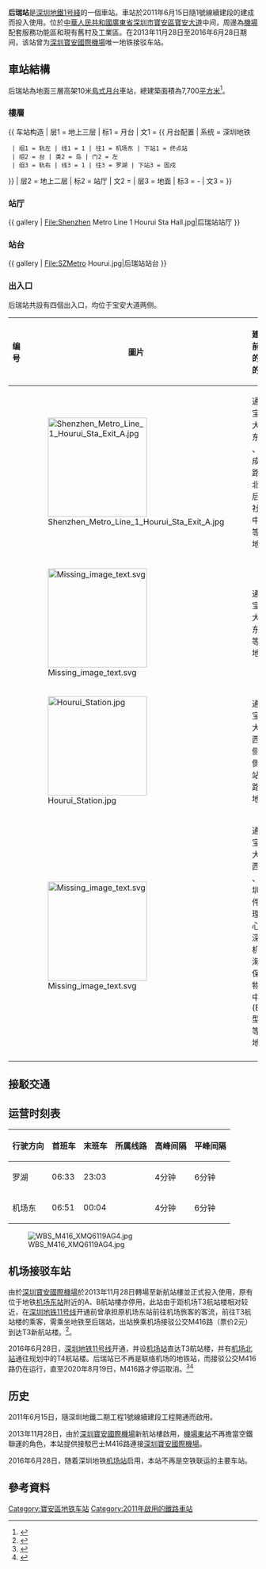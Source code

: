 {{noteTA
|G1=Transport
|1=zh-hans:后瑞;后瑞=>zh-hant:后瑞;后瑞=>zh-hk:后瑞;后瑞=>zh-mo:后瑞;后瑞=>zh-tw:后瑞;
}}
{{Infobox station
|name = 后瑞 
|eng_name = Hourui 
|image = SZMetro Hourui.jpg
|caption = 
|country = {{PRC}}
|borough = [[廣東省|廣東省]][[深圳市|深圳市]][[寶安區|寶安區]]
|address = 寶安大道 
|coordinates={{coord|22|37|54.5|N|113|49|49.3|E|display=it|type:railwaystation}} 
|colour = {{colorbox|white}} 白色<br/>{{colorbox|blue}} 蓝色
|line =  {{深圳地鐵|1|sl}}
|platform = 1个[[岛式站台|岛式站台]]
|exits = 4個
|hours = 06:32－01:04
|station_hours = 06:22－01:14
|opened = 2011年6月15日
|services = {{Adjacent stations|system=Shenzhen Metro |line1=1|left1=機場東|right1=固戍}}
|status = 使用中
|structure = 高架車站
|hall = 高架站厅
|linecolour = {{深圳地铁色彩|1}}
|route_map ={{Routemap|inline=yes|legend=no|map=
\\\\uhSTRf!~MFADEg\uhSTRg!~MFADEg~~{{RoutemapRoute|l=d|{{站|机场东|机场东站 (深圳)}}}}
\\\\uhSTR+BSl\uhSTR+BSr!~num1r
\\\\uhSTR+BSl!~num2l\uhSTR+BSr~~'''F3'''
\\\\uhSTRf!~MFADEf\uhSTRg!~MFADEf~~{{RoutemapRoute|l=d|{{站|固戍}}}}
}}}}
'''后瑞站'''是[[深圳地鐵|深圳地鐵]][[深圳地鐵1号綫|1号綫]]的一個車站。車站於2011年6月15日隨1號線續建段的建成而投入使用。位於[[中華人民共和國|中華人民共和國]][[廣東省|廣東省]][[深圳市|深圳市]][[寶安區|寶安區]][[寶安大道|寶安大道]]中间，周邊為[[深圳寶安國際機場|機場]]配套服務功能區和現有舊村及工業區。在2013年11月28日至2016年6月28日期间，该站曾为[[深圳寶安國際機場|深圳寶安國際機場]]唯一地铁接驳车站。

==車站結構==
后瑞站為地面三層高架10米[[島式月台|島式月台]]車站，總建築面積為7,700[[平方米|平方米]]<ref name="1号线罗宝线续建站点简介">{{Cite web |url=http://www.szmc.net/02constuction/pop.jsp?infoID=401 |title=1号线(罗宝线)续建站点简介 |accessdate=2008-08-10 |archive-date=2008-09-25 |archive-url=https://web.archive.org/web/20080925111100/http://www.szmc.net/02constuction/pop.jsp?infoID=401 |dead-url=no }}</ref>。
===樓層===
{{ 车站构造
| 层1 = 地上三层 | 标1 = 月台
| 文1 = {{ 月台配置 | 系统 = 深圳地铁
  | 组1 = 轨左 | 线1 = 1 | 往1 = 机场东 | 下站1 = 终点站
  | 组2 = 台 | 类2 = 岛 | 门2 = 左
  | 组3 = 轨右 | 线3 = 1 | 往3 = 罗湖 | 下站3 = 固戍
}}
| 层2 = 地上二层 | 标2 = 站厅
| 文2 = {{spml|站厅|售票机}}
| 层3 = 地面 | 标3 = -
| 文3 = {{spml|设备层|出入口}}
}}

===站厅===
{{ gallery
| File:Shenzhen Metro Line 1 Hourui Sta Hall.jpg|后瑞站站厅
}}
===站台===
{{ gallery
| File:SZMetro Hourui.jpg|后瑞站站台
}}
===出入口===
后瑞站共設有四個出入口，均位于宝安大道两侧。
<!--車站出口列表的內容来自深圳地铁官方网站，如要更改请先确认准确性；待添加无障碍措施-->
{| class="wikitable"
! 编号 !! 圖片 !! 建议前往的目的地
|-
| {{港鐵出口|A}} || [[File:Shenzhen_Metro_Line_1_Hourui_Sta_Exit_A.jpg|200px]] || 通往宝安大道东侧 、凯成二路北、后瑞社康中心等地。
|-
| {{港鐵出口|B|附=升輪}} || [[File:Missing_image_text.svg|200px]] || 通往宝安大道东侧等地。
|-
| {{港鐵出口|C|附=升}} || [[File:Hourui_Station.jpg|200px]] || 通往宝安大道西侧、側航站四路等地。
|-
| {{港鐵出口|D}} || [[File:Missing_image_text.svg|200px]] || 通往宝安大道西侧 、深圳邮件处理中心、深圳机场海关保税物流中心(B型)等地。
|-
| bgcolor="#EEEEEE" colspan=3 | {{港鐵出口|註=升輪}}
|}

==接駁交通==
{{深圳公交巴士列表|车站名=后瑞地铁站|388|615|B804|B827|M249|M371|M419|M433|M472|M530|M592}}
{{深圳公交巴士列表|车站名=后瑞地铁站1|E31}}
{{深圳公交巴士列表|车站名=后瑞地铁站2|388|615|B827|E31|M419|M433|M530|M592}}
{{深圳公交巴士列表|车站名=后瑞地铁站3|M371|M472}}
{{深圳公交巴士列表|车站名=机场保税物流中心|M592}}

==运营时刻表==
{| class="wikitable"
|-
! 行驶方向 !! 首班车 !! 末班车 !! 所属线路 !! 高峰间隔 !! 平峰间隔
|-
|罗湖 || 06:33 || 23:03 || {{深圳地鐵|1|c}} || 4分钟 || 6分钟
|-
|机场东 || 06:51 || 00:04 || {{深圳地鐵|1|c}} || 4分钟 || 6分钟
|}[[File:WBS_M416_XMQ6119AG4.jpg|thumb]]
==机场接驳车站==
由於[[深圳寶安國際機場|深圳寶安國際機場]]於2013年11月28日轉場至新航站樓並正式投入使用，原有位于地铁[[机场东站_(深圳)|机场东站]]附近的A、B航站樓亦停用，此站由于距机场T3航站楼相对较近，在[[深圳地铁11号线|深圳地铁11号线]]开通前曾承担原机场东站前往机场旅客的客流，前往T3航站楼的乘客，需乘坐地铁至后瑞站，出站换乘机场接驳公交M416路（票价2元）到达T3新航站楼。<ref>{{cite news | url=http://sz.house.sina.com.cn/esf/2013-11-07/10143704107.shtml | title=地铁后瑞站接驳公交 10分钟可到T3 | work=[[南方都市报|南方都市报]] | date=2013-11-07 | agency=[[新浪网|新浪网]] | accessdate=2016-07-18 | archive-date=2016-08-17 | archive-url=https://web.archive.org/web/20160817055539/http://sz.house.sina.com.cn/esf/2013-11-07/10143704107.shtml | dead-url=no }}</ref>。

2016年6月28日，[[深圳地铁11号线|深圳地铁11号线]]开通，并设[[机场站_(深圳)|机场站]]直达T3航站楼，并有[[机场北站_(深圳)|机场北站]]通往规划中的T4航站楼。后瑞站已不再是联络机场的地铁站，而接驳公交M416路仍在运行，直至2020年8月19日，M416路才停运取消。<ref>{{cite news | url=http://gd.qq.com/a/20160628/012694.htm | title=深圳地铁后瑞站机场接驳线会停运吗？ | work=晶报 | date=2016-06-28 | agency=[[腾讯网|腾讯网]] | accessdate=2016-07-18 | archive-date=2019-11-08 | archive-url=https://web.archive.org/web/20191108070412/https://gd.qq.com/a/20160628/012694.htm | dead-url=no }}</ref><ref>{{Cite web|title=2020深圳宝安区松岗燕罗片区公交线路调整情况_深圳之窗|url=https://jt.shenchuang.com/gj/20200819/1555215.shtml|accessdate=2020-11-22|work=jt.shenchuang.com}}</ref>

==历史==
2011年6月15日，隨深圳地鐵二期工程1號線續建段工程開通而啟用。

2013年11月28日，由於[[深圳寶安國際機場|深圳寶安國際機場]]新航站樓啟用，[[機場東站_(深圳)|機場東站]]不再擔當空鐵聯運的角色，本站提供接駁巴士M416路連接[[深圳寶安國際機場|深圳寶安國際機場]]。

2016年6月28日，随着深圳地铁[[机场站_(深圳)|机场站]]启用，本站不再是空铁联运的主要车站。

==參考資料==
{{Reflist|30em}}

{{深圳地鐵1號線車站}}
{{深圳地鐵車站列表|SZM}}

[[Category:寶安區地铁车站|Category:寶安區地铁车站]]
[[Category:2011年啟用的鐵路車站|Category:2011年啟用的鐵路車站]]